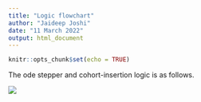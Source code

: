 ---
title: "Logic flowchart"
author: "Jaideep Joshi"
date: "11 March 2022"
output: html_document
---
  
```{r setup, include=FALSE}
knitr::opts_chunk$set(echo = TRUE)
```


The ode stepper and cohort-insertion logic is as follows.

![](ode_flow.png)
